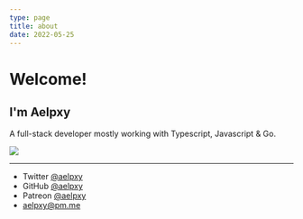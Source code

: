 ```yaml
---
type: page
title: about
date: 2022-05-25
---
```


# Welcome!

## I'm Aelpxy

A full-stack developer mostly working with Typescript, Javascript & Go.

![](https://github-readme-stats.vercel.app/api?username=aelpxy&show_icons=true&count_private=true)

---

- Twitter [@aelpxy](https://twitter.com/aelpxy)
- GitHub [@aelpxy](https://github.com/aelpxy)
- Patreon [@aelpxy](https://patreon.com/aelpxy)
- aelpxy@pm.me
